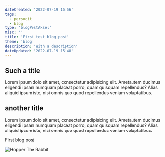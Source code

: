 ```yaml
---
dateCreated: '2022-07-19 15:56'
tags:
  - persocit
  - blog
type: 'blogPostAksel'
misc: ''
title: 'First test blog post'
theme: 'blog'
description: 'With a description'
dateUpdated: '2022-07-19 15:48'
---
```


<Section>

# Such a title
Lorem ipsum dolo sit amet, consectetur adipisicing elit. Ametautem ducimus eligendi ipsam numquam placeat porro, quam quisquam repellendus? Alias aliquid ipsum iste, nisi omnis quo quod repellendus veniam voluptatibus.


## another title
Lorem ipsum dolo sit amet, consectetur adipisicing elit. Ametautem ducimus eligendi ipsam numquam placeat porro, quam quisquam repellendus? Alias aliquid ipsum iste, nisi omnis quo quod repellendus veniam voluptatibus.

<Link to={'/klimaStrikkeKlub'}> First blog post</Link>

![Hopper The Rabbit](test.jpg)

</Section>